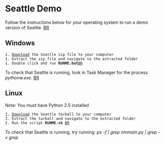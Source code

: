 = Seattle Demo =
Follow the instructions below for your operating system to run a demo version of Seattle.
[[BR]]

== Windows ==
 1. [http://seattle.cs.washington.edu/dist/seattle_win.zip Download] the Seattle zip file to your computer
 1. Extract the zip file and navigate to the extracted folder
 1. Double click and run '''RUNME.bat'''[[BR]]
 
To check that Seattle is running, look in Task Manager for the process ''pythonw.exe''.
[[BR]]

== Linux ==
Note: You must have Python 2.5 installed
 1. [http://seattle.cs.washington.edu/dist/seattle_linux.tgz Download] the Seattle tarball to your computer
 1. Extract the tarball and navigate to the extracted folder
 1. Run the script '''RUNME.sh''' [[BR]]

To check that Seattle is running, try running: ''ps -f | grep nmmain.py | grep -v grep''
